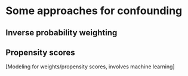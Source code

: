 # Some approaches for confounding

## Inverse probability weighting

## Propensity scores

[Modeling for weights/propensity scores, involves machine learning]